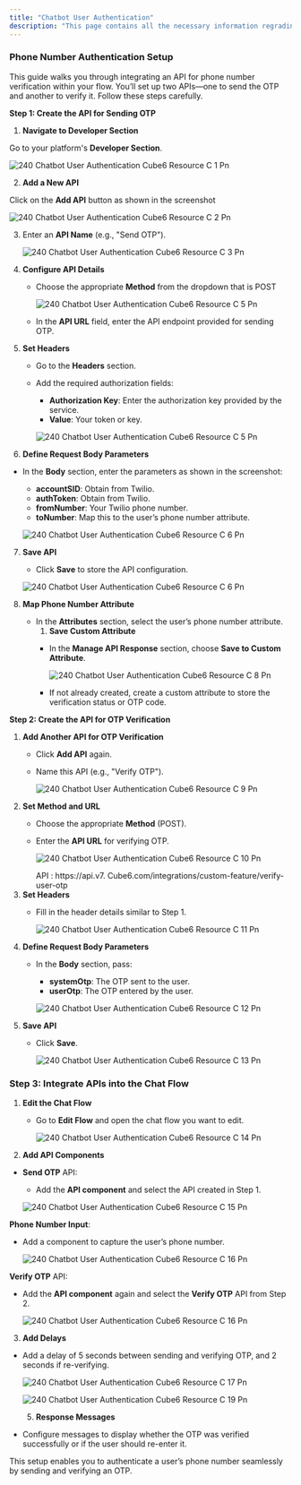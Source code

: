 ```yaml
---
title: "Chatbot User Authentication"
description: "This page contains all the necessary information regrading how you can authenticate users which are coming to your chatbot."
---
```


### **Phone Number Authentication Setup**

This guide walks you through integrating an API for phone number verification within your flow. You’ll set up two APIs—one to send the OTP and another to verify it. Follow these steps carefully.

**Step 1: Create the API for Sending OTP**

1. **Navigate to Developer Section**

Go to your platform's **Developer Section**.

![240 Chatbot User Authentication  Cube6 Resource C 1 Pn](/images/platform-guidelines-training/chatbot-user-authentication/240.chatbot_user_authentication__Cube6_resource_c-1.png)

2. **Add a New API**

Click on the **Add API** button as shown in the screenshot

![240 Chatbot User Authentication  Cube6 Resource C 2 Pn](/images/platform-guidelines-training/chatbot-user-authentication/240.chatbot_user_authentication__Cube6_resource_c-2.png)

3. Enter an **API Name** (e.g., "Send OTP").

   ![240 Chatbot User Authentication  Cube6 Resource C 3 Pn](/images/platform-guidelines-training/chatbot-user-authentication/240.chatbot_user_authentication__Cube6_resource_c-3.png)
4. **Configure API Details**
   - Choose the appropriate **Method** from the dropdown that is POST

     ![240 Chatbot User Authentication  Cube6 Resource C 5 Pn](/images/platform-guidelines-training/chatbot-user-authentication/240.chatbot_user_authentication__Cube6_resource_c-4.png)
   - In the **API URL** field, enter the API endpoint provided for sending OTP.
5. **Set Headers**
   - Go to the **Headers** section.
   - Add the required authorization fields:
     - **Authorization Key**: Enter the authorization key provided by the service.
     - **Value**: Your token or key.

     ![240 Chatbot User Authentication  Cube6 Resource C 5 Pn](/images/platform-guidelines-training/chatbot-user-authentication/240.chatbot_user_authentication__Cube6_resource_c-5.png)
6. **Define Request Body Parameters**

- In the **Body** section, enter the parameters as shown in the screenshot:
  - **accountSID**: Obtain from Twilio.
  - **authToken**: Obtain from Twilio.
  - **fromNumber**: Your Twilio phone number.
  - **toNumber**: Map this to the user’s phone number attribute.

  ![240 Chatbot User Authentication  Cube6 Resource C 6 Pn](/images/platform-guidelines-training/chatbot-user-authentication/240.chatbot_user_authentication__Cube6_resource_c-6.png)

7. **Save API**
   - Click **Save** to store the API configuration.

   ![240 Chatbot User Authentication  Cube6 Resource C 6 Pn](/images/platform-guidelines-training/chatbot-user-authentication/240.chatbot_user_authentication__Cube6_resource_c-7.png)
8. **Map Phone Number Attribute**
   - In the **Attributes** section, select the user’s phone number attribute.
     1. **Save Custom Attribute**
     - In the **Manage API Response** section, choose **Save to Custom Attribute**.

       ![240 Chatbot User Authentication  Cube6 Resource C 8 Pn](/images/platform-guidelines-training/chatbot-user-authentication/240.chatbot_user_authentication__Cube6_resource_c-8.png)
     - If not already created, create a custom attribute to store the verification status or OTP code.

**Step 2: Create the API for OTP Verification**

1. **Add Another API for OTP Verification**
   - Click **Add API** again.
   - Name this API (e.g., "Verify OTP").

     ![240 Chatbot User Authentication  Cube6 Resource C 9 Pn](/images/platform-guidelines-training/chatbot-user-authentication/240.chatbot_user_authentication__Cube6_resource_c-9.png)
2. **Set Method and URL**
   - Choose the appropriate **Method** (POST).
   - Enter the **API URL** for verifying OTP.

     ![240 Chatbot User Authentication  Cube6 Resource C 10 Pn](/images/platform-guidelines-training/chatbot-user-authentication/240.chatbot_user_authentication__Cube6_resource_c-10.png)

     <Info>
       API : https://api.v7. Cube6.com/integrations/custom-feature/verify-user-otp
     </Info>
3. **Set Headers**
   - Fill in the  header details similar to Step 1.

     ![240 Chatbot User Authentication  Cube6 Resource C 11 Pn](/images/platform-guidelines-training/chatbot-user-authentication/240.chatbot_user_authentication__Cube6_resource_c-11.png)
4. **Define Request Body Parameters**
   - In the **Body** section, pass:
     - **systemOtp**: The OTP sent to the user.
     - **userOtp**: The OTP entered by the user.

     ![240 Chatbot User Authentication  Cube6 Resource C 12 Pn](/images/platform-guidelines-training/chatbot-user-authentication/240.chatbot_user_authentication__Cube6_resource_c-12.png)
5. **Save API**
   - Click **Save**.

     ![240 Chatbot User Authentication  Cube6 Resource C 13 Pn](/images/platform-guidelines-training/chatbot-user-authentication/240.chatbot_user_authentication__Cube6_resource_c-13.png)

### **Step 3: Integrate APIs into the Chat Flow**

1. **Edit the Chat Flow**
   - Go to **Edit Flow** and open the chat flow you want to edit.

     ![240 Chatbot User Authentication  Cube6 Resource C 14 Pn](/images/platform-guidelines-training/chatbot-user-authentication/240.chatbot_user_authentication__Cube6_resource_c-14.png)
2. **Add API Components**

- **Send OTP** API:
  - Add the **API component** and select the  API created in Step 1.

  ![240 Chatbot User Authentication  Cube6 Resource C 15 Pn](/images/platform-guidelines-training/chatbot-user-authentication/240.chatbot_user_authentication__Cube6_resource_c-15.png)

**Phone Number Input**:

- Add a component to capture the user’s phone number.

  ![240 Chatbot User Authentication  Cube6 Resource C 16 Pn](/images/platform-guidelines-training/chatbot-user-authentication/240.chatbot_user_authentication__Cube6_resource_c-16.png)

**Verify OTP** API:

- Add the **API component** again and select the **Verify OTP** API from Step 2.

  ![240 Chatbot User Authentication  Cube6 Resource C 16 Pn](/images/platform-guidelines-training/chatbot-user-authentication/240.chatbot_user_authentication__Cube6_resource_c-17.png)

3. **Add Delays**

- Add a delay of 5 seconds between sending and verifying OTP, and 2 seconds if re-verifying.

  ![240 Chatbot User Authentication  Cube6 Resource C 17 Pn](/images/platform-guidelines-training/chatbot-user-authentication/240.chatbot_user_authentication__Cube6_resource_c-18.png)

  ![240 Chatbot User Authentication  Cube6 Resource C 19 Pn](/images/platform-guidelines-training/chatbot-user-authentication/240.chatbot_user_authentication__Cube6_resource_c-19.png)

  
  5. **Response Messages**
- Configure messages to display whether the OTP was verified successfully or if the user should re-enter it.

This setup enables you to authenticate a user’s phone number seamlessly by sending and verifying an OTP.
